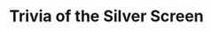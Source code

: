 ---
title: "Trivia of the Silver Screen"
subtitle: ""
creator: "Lester Gordon"
categories: ["cds"]
featuredImage: "../src/assets/images/item/cds/DSC02981-4.png"
views: ["../src/assets/images/item/cds/DSC02981-4.png"]
nextItem: []
---